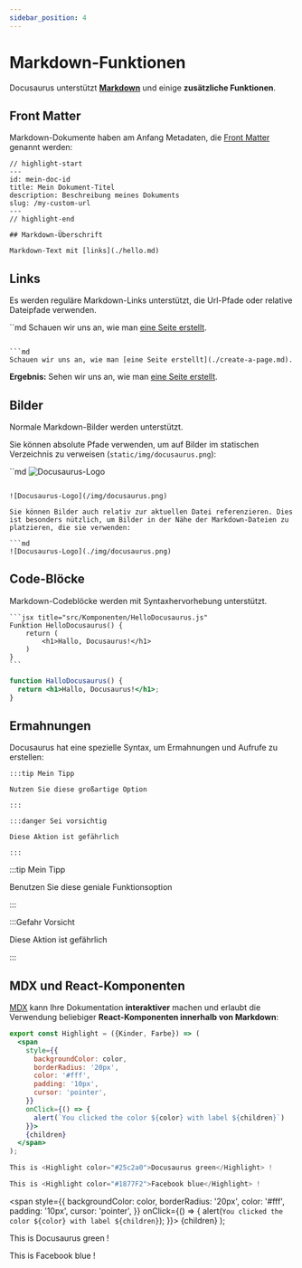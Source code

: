 ```yaml
---
sidebar_position: 4
---
```


# Markdown-Funktionen

Docusaurus unterstützt **[Markdown](https://daringfireball.net/projects/markdown/syntax)** und einige **zusätzliche Funktionen**.

## Front Matter

Markdown-Dokumente haben am Anfang Metadaten, die [Front Matter](https://jekyllrb.com/docs/front-matter/) genannt werden:

```text title="mein-doc.md"
// highlight-start
---
id: mein-doc-id
title: Mein Dokument-Titel
description: Beschreibung meines Dokuments
slug: /my-custom-url
---
// highlight-end

## Markdown-Überschrift

Markdown-Text mit [links](./hello.md)
```

## Links

Es werden reguläre Markdown-Links unterstützt, die Url-Pfade oder relative Dateipfade verwenden.

``md
Schauen wir uns an, wie man [eine Seite erstellt](/create-a-page).
```

```md
Schauen wir uns an, wie man [eine Seite erstellt](./create-a-page.md).
```

**Ergebnis:** Sehen wir uns an, wie man [eine Seite erstellt](./create-a-page.md).

## Bilder

Normale Markdown-Bilder werden unterstützt.

Sie können absolute Pfade verwenden, um auf Bilder im statischen Verzeichnis zu verweisen (`static/img/docusaurus.png`):

``md
![Docusaurus-Logo](/img/docusaurus.png)
```

![Docusaurus-Logo](/img/docusaurus.png)

Sie können Bilder auch relativ zur aktuellen Datei referenzieren. Dies ist besonders nützlich, um Bilder in der Nähe der Markdown-Dateien zu platzieren, die sie verwenden:

```md
![Docusaurus-Logo](./img/docusaurus.png)
```

## Code-Blöcke

Markdown-Codeblöcke werden mit Syntaxhervorhebung unterstützt.

    ```jsx title="src/Komponenten/HelloDocusaurus.js"
    Funktion HelloDocusaurus() {
        return (
            <h1>Hallo, Docusaurus!</h1>
        )
    }
    ```

```jsx title="src/components/HelloDocusaurus.js"
function HalloDocusaurus() {
  return <h1>Hallo, Docusaurus!</h1>;
}
```

## Ermahnungen

Docusaurus hat eine spezielle Syntax, um Ermahnungen und Aufrufe zu erstellen:

    :::tip Mein Tipp

    Nutzen Sie diese großartige Option

    :::

    :::danger Sei vorsichtig

    Diese Aktion ist gefährlich

    :::

:::tip Mein Tipp

Benutzen Sie diese geniale Funktionsoption

:::

:::Gefahr Vorsicht

Diese Aktion ist gefährlich

:::

## MDX und React-Komponenten

[MDX](https://mdxjs.com/) kann Ihre Dokumentation **interaktiver** machen und erlaubt die Verwendung beliebiger **React-Komponenten innerhalb von Markdown**:

```jsx
export const Highlight = ({Kinder, Farbe}) => (
  <span
    style={{
      backgroundColor: color,
      borderRadius: '20px',
      color: '#fff',
      padding: '10px',
      cursor: 'pointer',
    }}
    onClick={() => {
      alert(`You clicked the color ${color} with label ${children}`)
    }}>
    {children}
  </span>
);

This is <Highlight color="#25c2a0">Docusaurus green</Highlight> !

This is <Highlight color="#1877F2">Facebook blue</Highlight> !
```

  <span
    style={{
      backgroundColor: color,
      borderRadius: '20px',
      color: '#fff',
      padding: '10px',
      cursor: 'pointer',
    }}
    onClick={() => {
      alert(`You clicked the color ${color} with label ${children}`);
    }}>
    {children}
  </span>
);

This is <Highlight color="#25c2a0">Docusaurus green</Highlight> !

This is <Highlight color="#1877F2">Facebook blue</Highlight> !
